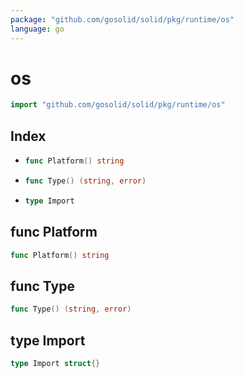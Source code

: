```yaml
---
package: "github.com/gosolid/solid/pkg/runtime/os"
language: go
---
```


# os

```go
import "github.com/gosolid/solid/pkg/runtime/os"
```

## Index

<ul>



<li parentName="ul"><a href="#Platform">

```go
func Platform() string
```

</a></li>



<li parentName="ul"><a href="#Type">

```go
func Type() (string, error)
```

</a></li>

<li parentName="ul"><a href="#Import">

```go
type Import
```

</a><ul>
</ul></li>

</ul>

<a id="Platform" />

## func Platform

```go
func Platform() string
```



<a id="Type" />

## func Type

```go
func Type() (string, error)
```



<a id="Import"></a>

## type Import



```go
type Import struct{}
```

